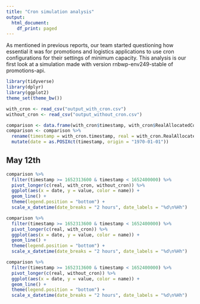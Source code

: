 ```yaml
---
title: "Cron simulation analysis"
output:
  html_document:
    df_print: paged
---
```


As mentioned in previous reports, our team started questioning how essential it was for promotions and logistics applications to use cron configurations for their settings of minimum capacity. This analysis is our first look at a simulation made with version rnbwp-env249-stable of promotions-api.

```r
library(tidyverse)
library(dplyr)
library(ggplot2)
theme_set(theme_bw())
```

```r
with_cron <- read_csv("output_with_cron.csv")
without_cron <- read_csv("output_without_cron.csv")
```
```r
comparison <- data.frame(with_cron$timestamp, with_cron$RealAllocatedCores, with_cron$AllocatedCores, without_cron$AllocatedCores) 
comparison <- comparison %>% 
  rename(timestamp = with_cron.timestamp, real = with_cron.RealAllocatedCores, with_cron = with_cron.AllocatedCores, without_cron = without_cron.AllocatedCores) %>% 
  mutate(date = as.POSIXct(timestamp, origin = "1970-01-01"))
```

## May 12th

```r
comparison %>%
  filter(timestamp >= 1652313600 & timestamp < 1652400000) %>% 
  pivot_longer(c(real, with_cron, without_cron)) %>% 
  ggplot(aes(x = date, y = value, color = name)) +
  geom_line() +
  theme(legend.position = "bottom") +
  scale_x_datetime(date_breaks = "2 hours", date_labels = "%d\n%Hh")
```
```r
comparison %>% 
  filter(timestamp >= 1652313600 & timestamp < 1652400000) %>% 
  pivot_longer(c(real, with_cron)) %>% 
  ggplot(aes(x = date, y = value, color = name)) +
  geom_line() +
  theme(legend.position = "bottom") +
  scale_x_datetime(date_breaks = "2 hours", date_labels = "%d\n%Hh")
```

```r
comparison %>% 
  filter(timestamp >= 1652313600 & timestamp < 1652400000) %>% 
  pivot_longer(c(real, without_cron)) %>% 
  ggplot(aes(x = date, y = value, color = name)) +
  geom_line() +
  theme(legend.position = "bottom") +
  scale_x_datetime(date_breaks = "2 hours", date_labels = "%d\n%Hh")
```


